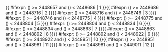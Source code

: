 <includeonly>{{ #ifexpr: ({{{1}}}) >= 2448657 and ({{{1}}}) < 2448686 | 1 }}{{ #ifexpr: ({{{1}}}) >= 2448686 and ({{{1}}}) < 2448716 | 2 }}{{ #ifexpr: ({{{1}}}) >= 2448716 and ({{{1}}}) < 2448746 | 3 }}{{ #ifexpr: ({{{1}}}) >= 2448746 and ({{{1}}}) < 2448775 | 4 }}{{ #ifexpr: ({{{1}}}) >= 2448775 and ({{{1}}}) < 2448804 | 5 }}{{ #ifexpr: ({{{1}}}) >= 2448804 and ({{{1}}}) < 2448834 | 6 }}{{ #ifexpr: ({{{1}}}) >= 2448834 and ({{{1}}}) < 2448863 | 7 }}{{ #ifexpr: ({{{1}}}) >= 2448863 and ({{{1}}}) < 2448892 | 8 }}{{ #ifexpr: ({{{1}}}) >= 2448892 and ({{{1}}}) < 2448922 | 9 }}{{ #ifexpr: ({{{1}}}) >= 2448922 and ({{{1}}}) < 2448951 | 10 }}{{ #ifexpr: ({{{1}}}) >= 2448951 and ({{{1}}}) < 2448981 | 11 }}{{ #ifexpr: ({{{1}}}) >= 2448981 and ({{{1}}}) < 2449011 | 12 }}</includeonly><noinclude>{{Chinese calendar/doc}}

[[Category:使用了分析程序的模板|{{PAGENAME}}]]

</noinclude>